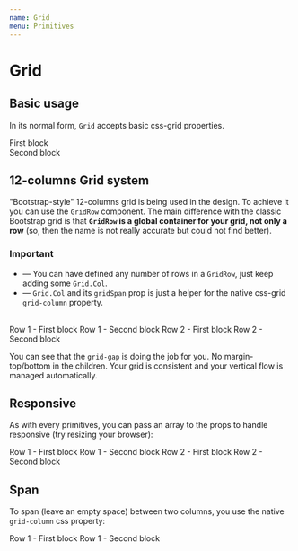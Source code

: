```yaml
---
name: Grid
menu: Primitives
---
```



# Grid

<PropsTable of={Grid} />

## Basic usage

In its normal form, `Grid` accepts basic css-grid properties.

<Playground>
  <Grid gridAutoFlow="column" gridAutoColumns="1fr" alignItems="end">
    <div style={{ height: '200px', background: 'tomato' }}>First block</div>
    <div style={{ background: 'cyan' }}>Second block</div>
  </Grid>
</Playground>

## 12-columns Grid system

"Bootstrap-style" 12-columns grid is being used in the design. To achieve it you can use the `GridRow` component.
The main difference with the classic Bootstrap grid is that **`GridRow` is a global container for your grid, not only a row** (so, then the name is not really accurate but could not find better).

### Important

- — You can have defined any number of rows in a `GridRow`, just keep adding some `Grid.Col`.
- — `Grid.Col` and its `gridSpan` prop is just a helper for the native css-grid `grid-column` property.

<br />

<Playground>
  <GridRow>
    <GridRow.Col gridSpan={6} style={{ background: 'cyan' }}>
      Row 1 - First block
    </GridRow.Col>
    <GridRow.Col gridSpan={6} style={{ background: 'tomato' }}>
      Row 1 - Second block
    </GridRow.Col>
    <GridRow.Col gridSpan={6} style={{ background: 'cyan' }}>
      Row 2 - First block
    </GridRow.Col>
    <GridRow.Col gridSpan={6} style={{ background: 'tomato' }}>
      Row 2 - Second block
    </GridRow.Col>
  </GridRow>
</Playground>

You can see that the `grid-gap` is doing the job for you. No margin-top/bottom in the children. Your grid is consistent and your vertical flow is managed automatically.

## Responsive

As with every primitives, you can pass an array to the props to handle responsive (try resizing your browser):

<Playground>
  <GridRow>
    <GridRow.Col gridSpan={[12, 12, 7, 6]} style={{ background: 'cyan' }}>
      Row 1 - First block
    </GridRow.Col>
    <GridRow.Col gridSpan={[12, 12, 5, 6]} style={{ background: 'tomato' }}>
      Row 1 - Second block
    </GridRow.Col>
    <GridRow.Col gridSpan={[12, 12, 12, 6]} style={{ background: 'cyan' }}>
      Row 2 - First block
    </GridRow.Col>
    <GridRow.Col gridSpan={[12, 12, 12, 6]} style={{ background: 'tomato' }}>
      Row 2 - Second block
    </GridRow.Col>
  </GridRow>
</Playground>

## Span

To span (leave an empty space) between two columns, you use the native `grid-column` css property:

<Playground>
  <GridRow>
    <GridRow.Col gridSpan={6} style={{ background: 'cyan' }}>
      Row 1 - First block
    </GridRow.Col>
    <GridRow.Col gridColumn="8 / span 5" style={{ background: 'tomato' }}>
      Row 1 - Second block
    </GridRow.Col>
  </GridRow>
</Playground>
